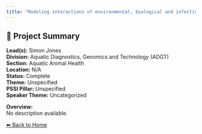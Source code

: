 ```yaml
---
title: "Modeling interactions of environmental, biological and infectious factors with respect to production of Pacific salmon (Oncorhynchus spp.) at the Quinsam River hatchery"
---
```


## 🧬 Project Summary

**Lead(s):** Simon Jones  
**Division:** Aquatic Diagnostics, Genomics and Technology (ADGT)  
**Section:** Aquatic Animal Health  
**Location:** N/A  
**Status:** Complete  
**Theme:** Unspecified  
**PSSI Pillar:** Unspecified  
**Speaker Theme:** Uncategorized  

**Overview:**  
No description available.

[⬅ Back to Home](../index.qmd)
